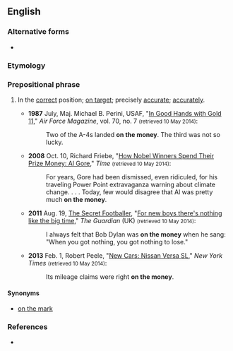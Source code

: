 ==English==

===Alternative forms===
* {{l|en|right on the money}}

===Etymology===
{{rfe|lang=en}}

===Prepositional phrase===
{{head|en|prepositional phrase}}

# {{lb|en|idiomatic}} In the [[correct]] position; [[on target]]; precisely [[accurate]]; [[accurately]].
#* '''1987''' July, Maj. Michael B. Perini, USAF, "[http://www.airforcemag.com/MagazineArchive/Pages/1987/July%201987/0787gold.aspx In Good Hands with Gold 11]," ''Air Force Magazine'', vol. 70, no. 7 <small>(retrieved 10 May 2014)</small>:
#*: Two of the A-4s landed '''on the money'''. The third was not so lucky.
#* '''2008''' Oct. 10, Richard Friebe, "[http://content.time.com/time/specials/packages/article/0,28804,1848817_1848816_1848814,00.html How Nobel Winners Spend Their Prize Money: Al Gore]," ''Time'' <small>(retrieved 10 May 2014)</small>:
#*: For years, Gore had been dismissed, even ridiculed, for his traveling Power Point extravaganza warning about climate change. . . . Today, few would disagree that Al was pretty much '''on the money'''.
#* '''2011''' Aug. 19, [[w:The Secret Footballer|The Secret Footballer]], "[http://www.theguardian.com/football/blog/2011/aug/19/the-secret-footballer-new-boys For new boys there's nothing like the big time]," ''The Guardian'' (UK) <small>(retrieved 10 May 2014)</small>:
#*: I always felt that Bob Dylan was '''on the money''' when he sang: "When you got nothing, you got nothing to lose."
#* '''2013''' Feb. 1, Robert Peele, "[http://www.nytimes.com/2013/02/03/automobiles/autoreviews/the-mouse-that-roars.html New Cars: Nissan Versa SL]," ''New York Times'' <small>(retrieved 10 May 2014)</small>:
#*: Its mileage claims were right '''on the money'''.

====Synonyms====
* [[on the mark]]

===References===
* {{R:OneLook}}